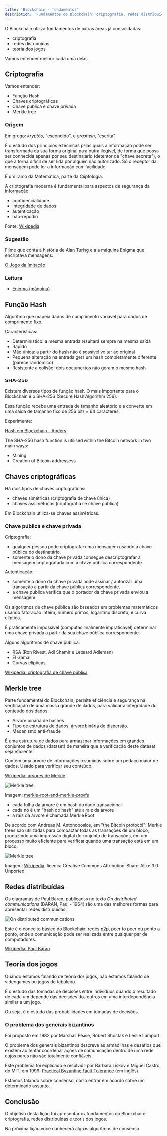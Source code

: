 ```yaml
---
title: 'Blockchain - fundamentos'
description: 'Fundamentos do Blockchain: criptografia, redes distribuídas e teoria dos jogos'
---
```


O Blockchain utiliza fundamentos de outras áreas já consolidadas:

- criptografia
- redes distribuídas
- teoria dos jogos

Vamos entender melhor cada uma delas.

## Criptografia

Vamos entender:

- Função Hash
- Chaves criptográficas
- Chave pública e chave privada
- Merkle tree

### Origem

Em grego: *kryptós*, "escondido", e *gráphein*, "escrita"

É o estudo dos princípios e técnicas pelas quais a informação pode ser transformada da sua forma original para outra ilegível, 
de forma que possa ser conhecida apenas por seu destinatário (detentor da "chave secreta"), 
o que a torna difícil de ser lida por alguém não autorizado.
Só o receptor da mensagem pode ler a informação com facilidade. 

É um ramo da Matemática, parte da Criptologia.

A criptografia moderna é fundamental para aspectos de segurança da informação:
- confidencialidade
- integridade de dados
- autenticação
- não-repúdio

Fonte: [Wikipedia](https://pt.wikipedia.org/wiki/Criptografia)


### Sugestão

Filme que conta a história de Alan Turing e a a máquina Enigma que encriptava mensagens. 

[O Jogo da Imitação](https://pt.wikipedia.org/wiki/O_Jogo_da_Imita%C3%A7%C3%A3o)

### Leitura

- [Enigma (máquina)](https://pt.wikipedia.org/wiki/Enigma_(m%C3%A1quina))


## Função Hash

Algoritmo que mapeia dados de comprimento variável para dados de comprimento fixo. 

Características:

- Determinístico: a mesma entrada resultará sempre na mesma saída
- Rápido
- Mão única: a partir do hash não é possível voltar ao original
- Pequena alteração na entrada gera um hash completamente diferente (parece randômico)
- Resistente à colisão: dois documentos não geram o mesmo hash

### SHA-256

Existem diversos tipos de função hash. 
O mais importante para o Blockchain é o SHA-256 (Secure Hash Algorithm 256).

Essa função recebe uma entrada de tamanho aleatório e a converte em uma saída de tamanho fixo de 256 bits = 64 caracteres.

Experimente:

[Hash em Blockchain - Anders](https://andersbrownworth.com/blockchain/hash)


The SHA-256 hash function is utilised within the Bitcoin network in two main ways:

- Mining
- Creation of Bitcoin addressess

## Chaves criptográficas

Há dois tipos de chaves criptográficas: 

- chaves simétricas (criptografia de chave única) 
- chaves assimétricas (criptografia de chave pública)

Em Blockchain utiliza-se chaves assimétricas.

### Chave pública e chave privada

Criptografia: 
- qualquer pessoa pode criptografar uma mensagem usando a chave pública do destinatário. 
- somente o dono da chave privada consegue descriptografar a mensagem criptografada com a chave pública correspondente.

Autenticação: 
- somente o dono da chave privada pode assinar / autorizar uma transação a partir da chave pública correspondente.
- a chave pública verifica que o portador da chave privada enviou a mensagem.

Os algoritmos de chave pública são baseados em problemas matemáticos 
usando fatoração inteira, número primos, logaritmo discreto, e curva elíptica.  

É praticamente impossível (computacionalmente impraticável) determinar uma chave privada 
a partir da sua chave pública correspondente.

Alguns algoritmos de chave pública:

- RSA (Ron Rivest, Adi Shamir e Leonard Adleman)
- El Gamal
- Curvas elípticas

[Wikipedia: criptografia de chave pública](https://pt.wikipedia.org/wiki/Criptografia_de_chave_p%C3%BAblica)

## Merkle tree

Parte fundamental do Blockchain, 
permite eficiência e segurança na verificação de uma massa grande de dados, 
para validar a integridade do conteúdo dos dados.

- Árvore binária de hashes
- Tipo de estrutura de dados: árvore binária de dispersão.
- Mecanismo anti-fraude

É uma estrutura de dados para armazenar informações em grandes conjuntos de dados (dataset) de maneira que a verificação deste dataset seja eficiente.

Contém uma árvore de informações resumidas sobre um pedaço maior de dados.
Usado para verificar seu conteúdo.

[Wikipedia: árvores de Merkle](https://pt.wikipedia.org/wiki/%C3%81rvores_de_Merkle)

![Merkle tree](/img/courses/dev/03/blockchain/image-02.png)

Imagem: [merkle-root-and-merkle-proofs](https://bitcoin.stackexchange.com/questions/69018/merkle-root-and-merkle-proofs)

- cada folha da árvore é um hash do dado transacional
- cada nó é um "hash do hash" até a raiz da árvore
- a raiz da árvore é chamada Merkle Root

De acordo com Andreas M. Antonopoulos, em "the Bitcoin protocol":
Merkle trees são utilizadas para compactar todas as transações de um bloco, 
produzindo uma impressão digital do conjunto de transações, 
em um processo muito eficiente para verificar quando uma transação está em um bloco.

![Merkle tree](/img/courses/dev/03/blockchain/image-03.png)

Imagem: [Wikipedia](https://commons.wikimedia.org/wiki/File:Bitcoin_Block_Data.png), 
licença Creative Commons Attribution-Share-Alike 3.0 Unported

## Redes distribuídas

Os diagramas de Paul Baran, publicados no texto *On distributed communications* (BARAN, Paul - 1964)
são uma das melhores formas para apresentar redes distribuídas:

![On distributed communications](/img/courses/dev/03/blockchain/image-04.png)

Este é o conceito básico do Blockchain: redes p2p, peer to peer ou ponto a ponto, 
onde a comunicação pode ser realizada entre qualquer par de computadores.

[Wikipedia: Paul Baran](https://pt.wikipedia.org/wiki/Paul_Baran)

## Teoria dos jogos

Quando estamos falando de teoria dos jogos,
não estamos falando de videogames ou jogos de tabuleiro.

É o estudo das tomadas de decisões entre indivíduos 
quando o resultado de cada um depende das decisões dos outros
em uma interdependência similar a um jogo.

Ou seja, é o estudo das probabilidades em tomadas de decisões.

### O problema dos generais bizantinos

Foi proposto em 1982 por Marshall Pease, Robert Shostak e Leslie Lamport.

O problema dos generais bizantinos descreve as armadilhas e desafios que existem 
ao tentar coordenar ações de comunicação dentro de uma rede cujos pares não são totalmente confiáveis. 

Este problema foi explicado e resolvido por Barbara Liskov e Miguel Castro, do MIT, em 1999: 
[Practical Byzantine Fault Tolerance](http://pmg.csail.mit.edu/papers/osdi99.pdf) (em inglês).

Estamos falando sobre consenso, como entrar em acordo sobre um determinado assunto.

## Conclusão

O objetivo desta lição foi apresentar os fundamentos do Blockchain: criptografia, redes distribuídas e teoria dos jogos. 

Na próxima lição você conhecerá alguns algoritmos de consenso.
